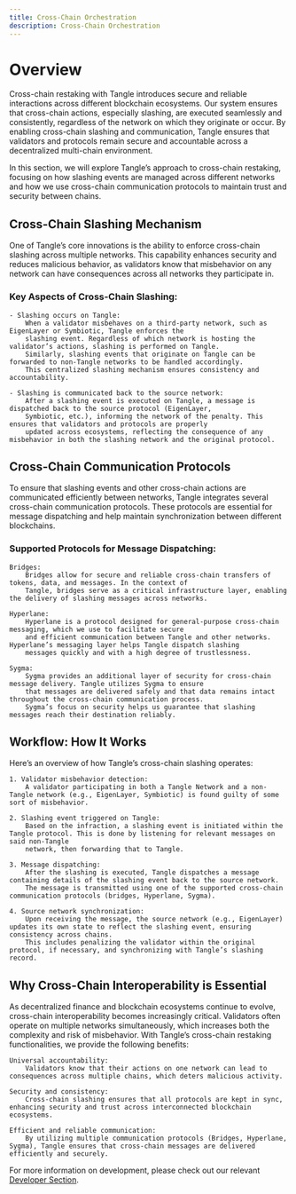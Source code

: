 ```yaml
---
title: Cross-Chain Orchestration
description: Cross-Chain Orchestration
---
```


# Overview

Cross-chain restaking with Tangle introduces secure and reliable interactions across different blockchain ecosystems.
Our system ensures that cross-chain actions, especially slashing, are executed seamlessly and consistently, regardless
of the network on which they originate or occur. By enabling cross-chain slashing and communication, Tangle ensures
that validators and protocols remain secure and accountable across a decentralized multi-chain environment.

In this section, we will explore Tangle’s approach to cross-chain restaking, focusing on how slashing events are managed
across different networks and how we use cross-chain communication protocols to maintain trust and security between chains.

## Cross-Chain Slashing Mechanism

One of Tangle’s core innovations is the ability to enforce cross-chain slashing across multiple networks. This
capability enhances security and reduces malicious behavior, as validators know that misbehavior on any network
can have consequences across all networks they participate in.

### Key Aspects of Cross-Chain Slashing:

    - Slashing occurs on Tangle:
        When a validator misbehaves on a third-party network, such as EigenLayer or Symbiotic, Tangle enforces the
        slashing event. Regardless of which network is hosting the validator’s actions, slashing is performed on Tangle.
        Similarly, slashing events that originate on Tangle can be forwarded to non-Tangle networks to be handled accordingly.
        This centralized slashing mechanism ensures consistency and accountability.

    - Slashing is communicated back to the source network:
        After a slashing event is executed on Tangle, a message is dispatched back to the source protocol (EigenLayer,
        Symbiotic, etc.), informing the network of the penalty. This ensures that validators and protocols are properly
        updated across ecosystems, reflecting the consequence of any misbehavior in both the slashing network and the original protocol.

## Cross-Chain Communication Protocols

To ensure that slashing events and other cross-chain actions are communicated efficiently between networks, Tangle
integrates several cross-chain communication protocols. These protocols are essential for message dispatching and help
maintain synchronization between different blockchains.

### Supported Protocols for Message Dispatching:

    Bridges:
        Bridges allow for secure and reliable cross-chain transfers of tokens, data, and messages. In the context of
        Tangle, bridges serve as a critical infrastructure layer, enabling the delivery of slashing messages across networks.

    Hyperlane:
        Hyperlane is a protocol designed for general-purpose cross-chain messaging, which we use to facilitate secure
        and efficient communication between Tangle and other networks. Hyperlane’s messaging layer helps Tangle dispatch slashing
        messages quickly and with a high degree of trustlessness.

    Sygma:
        Sygma provides an additional layer of security for cross-chain message delivery. Tangle utilizes Sygma to ensure
        that messages are delivered safely and that data remains intact throughout the cross-chain communication process.
        Sygma’s focus on security helps us guarantee that slashing messages reach their destination reliably.

## Workflow: How It Works

Here’s an overview of how Tangle’s cross-chain slashing operates:

    1. Validator misbehavior detection:
        A validator participating in both a Tangle Network and a non-Tangle network (e.g., EigenLayer, Symbiotic) is found guilty of some sort of misbehavior.

    2. Slashing event triggered on Tangle:
        Based on the infraction, a slashing event is initiated within the Tangle protocol. This is done by listening for relevant messages on said non-Tangle
        network, then forwarding that to Tangle.

    3. Message dispatching:
        After the slashing is executed, Tangle dispatches a message containing details of the slashing event back to the source network.
        The message is transmitted using one of the supported cross-chain communication protocols (bridges, Hyperlane, Sygma).

    4. Source network synchronization:
        Upon receiving the message, the source network (e.g., EigenLayer) updates its own state to reflect the slashing event, ensuring consistency across chains.
        This includes penalizing the validator within the original protocol, if necessary, and synchronizing with Tangle’s slashing record.

## Why Cross-Chain Interoperability is Essential

As decentralized finance and blockchain ecosystems continue to evolve, cross-chain interoperability becomes increasingly critical.
Validators often operate on multiple networks simultaneously, which increases both the complexity and risk of misbehavior.
With Tangle’s cross-chain restaking functionalities, we provide the following benefits:

    Universal accountability:
        Validators know that their actions on one network can lead to consequences across multiple chains, which deters malicious activity.

    Security and consistency:
        Cross-chain slashing ensures that all protocols are kept in sync, enhancing security and trust across interconnected blockchain ecosystems.

    Efficient and reliable communication:
        By utilizing multiple communication protocols (Bridges, Hyperlane, Sygma), Tangle ensures that cross-chain messages are delivered efficiently and securely.

For more information on development, please check out our relevant [Developer Section](../../developers/cross-chain/quickstart.mdx).

